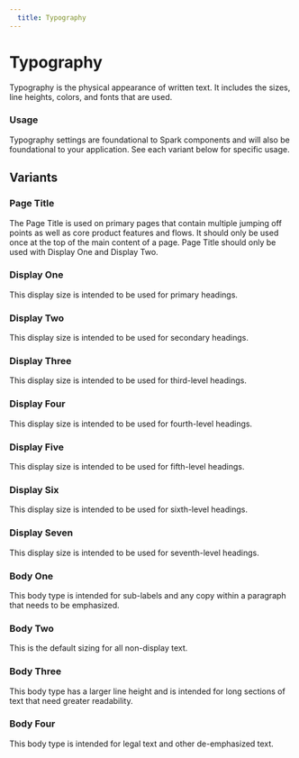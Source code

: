 ```yaml
---
  title: Typography
---
```


# Typography

Typography is the physical appearance of written
text. It includes the sizes, line heights,
colors, and fonts that are used.

### Usage

Typography settings are foundational to Spark
components and will also be foundational to
your application. See each variant below for
specific usage.

## Variants

### Page Title

The Page Title is used on primary pages that
contain multiple jumping off points as well as
core product features and flows. It should
only be used once at the top of the main content
of a page. Page Title should only be used with
Display One and Display Two.

<ComponentPreview
  componentName="typography--page-title"
  componentType="foundations"
  hasHTML
/>

### Display One

This display size is intended to be used
for primary headings.

<ComponentPreview
  componentName="typography--display-one"
  componentType="foundations"
  hasHTML
/>

### Display Two

This display size is intended to be used
for secondary headings.

<ComponentPreview
  componentName="typography--display-two"
  componentType="foundations"
  hasHTML
/>

### Display Three

This display size is intended to be used
for third-level headings.

<ComponentPreview
  componentName="typography--display-three"
  componentType="foundations"
  hasHTML
/>

### Display Four

This display size is intended to be used
for fourth-level headings.

<ComponentPreview
  componentName="typography--display-four"
  componentType="foundations"
  hasHTML
/>

### Display Five

This display size is intended to be used
for fifth-level headings.

<ComponentPreview
  componentName="typography--display-five"
  componentType="foundations"
  hasHTML
/>

### Display Six

This display size is intended to be used
for sixth-level headings.

<ComponentPreview
  componentName="typography--display-six"
  componentType="foundations"
  hasHTML
/>

### Display Seven

This display size is intended to be used
for seventh-level headings.

<ComponentPreview
  componentName="typography--display-seven"
  componentType="foundations"
  hasHTML
/>

### Body One

This body type is intended for sub-labels
and any copy within a paragraph that needs
to be emphasized.

<ComponentPreview
  componentName="typography--body-one"
  componentType="foundations"
  hasHTML
/>

### Body Two

This is the default sizing for all
non-display text.

<ComponentPreview
  componentName="typography--body-two"
  componentType="foundations"
  hasHTML
/>

### Body Three

This body type has a larger line height
and is intended for long sections of text
that need greater readability.

<ComponentPreview
  componentName="typography--body-three"
  componentType="foundations"
  hasHTML
/>

### Body Four

This body type is intended for legal text
and other de-emphasized text.

<ComponentPreview
  componentName="typography--body-four"
  componentType="foundations"
  hasHTML
/>